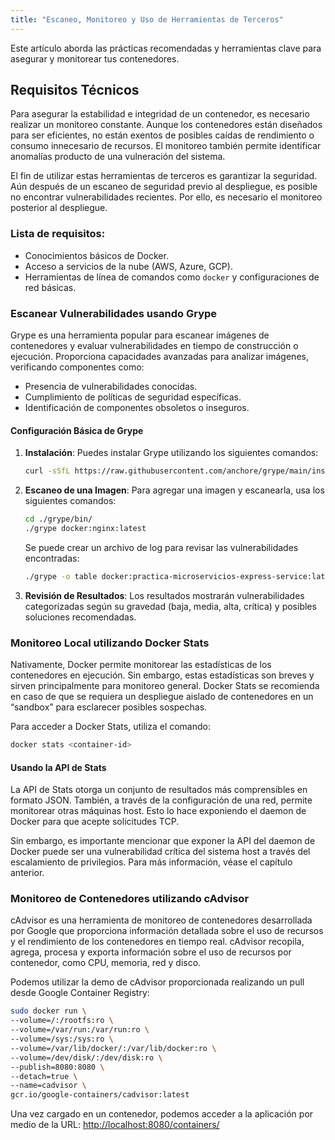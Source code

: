 ---
title: "Escaneo, Monitoreo y Uso de Herramientas de Terceros"
---

Este artículo aborda las prácticas recomendadas y herramientas clave para asegurar y monitorear tus contenedores.

## Requisitos Técnicos

Para asegurar la estabilidad e integridad de un contenedor, es necesario realizar un monitoreo constante. Aunque los contenedores están diseñados para ser eficientes, no están exentos de posibles caídas de rendimiento o consumo innecesario de recursos. El monitoreo también permite identificar anomalías producto de una vulneración del sistema.

El fin de utilizar estas herramientas de terceros es garantizar la seguridad. Aún después de un escaneo de seguridad previo al despliegue, es posible no encontrar vulnerabilidades recientes. Por ello, es necesario el monitoreo posterior al despliegue.

### Lista de requisitos:

- Conocimientos básicos de Docker.
- Acceso a servicios de la nube (AWS, Azure, GCP).
- Herramientas de línea de comandos como `docker` y configuraciones de red básicas.

### Escanear Vulnerabilidades usando Grype

Grype es una herramienta popular para escanear imágenes de contenedores y evaluar vulnerabilidades en tiempo de construcción o ejecución. Proporciona capacidades avanzadas para analizar imágenes, verificando componentes como:

- Presencia de vulnerabilidades conocidas.
- Cumplimiento de políticas de seguridad específicas.
- Identificación de componentes obsoletos o inseguros.

#### Configuración Básica de Grype

1. **Instalación**:
   Puedes instalar Grype utilizando los siguientes comandos:
   
   ```bash
   curl -sSfL https://raw.githubusercontent.com/anchore/grype/main/install.sh | sh
   ```

2. **Escaneo de una Imagen**:
   Para agregar una imagen y escanearla, usa los siguientes comandos:
   
   ```bash
   cd ./grype/bin/
   ./grype docker:nginx:latest
   ```

   Se puede crear un archivo de log para revisar las vulnerabilidades encontradas:

   ```bash
   ./grype -o table docker:practica-microservicios-express-service:latest > log.txt
   ```
3. **Revisión de Resultados**:
   Los resultados mostrarán vulnerabilidades categorizadas según su gravedad (baja, media, alta, crítica) y posibles soluciones recomendadas.

### Monitoreo Local utilizando Docker Stats

Nativamente, Docker permite monitorear las estadísticas de los contenedores en ejecución. Sin embargo, estas estadísticas son breves y sirven principalmente para monitoreo general. Docker Stats se recomienda en caso de que se requiera un despliegue aislado de contenedores en un "sandbox" para esclarecer posibles sospechas. 

Para acceder a Docker Stats, utiliza el comando:

```bash
docker stats <container-id>
```

#### Usando la API de Stats

La API de Stats otorga un conjunto de resultados más comprensibles en formato JSON. También, a través de la configuración de una red, permite monitorear otras máquinas host. Esto lo hace exponiendo el daemon de Docker para que acepte solicitudes TCP.

Sin embargo, es importante mencionar que exponer la API del daemon de Docker puede ser una vulnerabilidad crítica del sistema host a través del escalamiento de privilegios. Para más información, véase el capítulo anterior.

### Monitoreo de Contenedores utilizando cAdvisor

cAdvisor es una herramienta de monitoreo de contenedores desarrollada por Google que proporciona información detallada sobre el uso de recursos y el rendimiento de los contenedores en tiempo real. cAdvisor recopila, agrega, procesa y exporta información sobre el uso de recursos por contenedor, como CPU, memoria, red y disco.

Podemos utilizar la demo de cAdvisor proporcionada realizando un pull desde Google Container Registry:

```bash
sudo docker run \
--volume=/:/rootfs:ro \
--volume=/var/run:/var/run:ro \
--volume=/sys:/sys:ro \
--volume=/var/lib/docker/:/var/lib/docker:ro \
--volume=/dev/disk/:/dev/disk:ro \
--publish=8080:8080 \
--detach=true \
--name=cadvisor \
gcr.io/google-containers/cadvisor:latest
```

Una vez cargado en un contenedor, podemos acceder a la aplicación por medio de la URL: [http://localhost:8080/containers/](http://localhost:8080/containers/)
